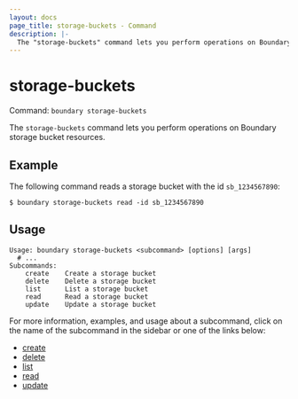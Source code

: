 ```yaml
---
layout: docs
page_title: storage-buckets - Command
description: |-
  The "storage-buckets" command lets you perform operations on Boundary storage bucket resources.
---
```


# storage-buckets

Command: `boundary storage-buckets`

The `storage-buckets` command lets you perform operations on Boundary storage bucket resources.

## Example

The following command reads a storage bucket with the id `sb_1234567890`:

```shell-session
$ boundary storage-buckets read -id sb_1234567890
```

## Usage

<CodeBlockConfig hideClipboard>

```shell-session
Usage: boundary storage-buckets <subcommand> [options] [args]
  # ...
Subcommands:
    create    Create a storage bucket
    delete    Delete a storage bucket
    list      List a storage bucket
    read      Read a storage bucket
    update    Update a storage bucket
```

</CodeBlockConfig>

For more information, examples, and usage about a subcommand, click on the name
of the subcommand in the sidebar or one of the links below:

- [create](/boundary/docs/api-clients/commands/storage-buckets/create)
- [delete](/boundary/docs/api-clients/commands/storage-buckets/delete)
- [list](/boundary/docs/api-clients/commands/storage-buckets/list)
- [read](/boundary/docs/api-clients/commands/storage-buckets/read)
- [update](/boundary/docs/api-clients/commands/storage-buckets/update)